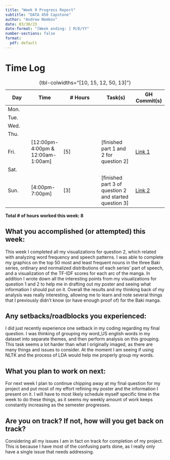 ```yaml
---
title: "Week 9 Progress Report"
subtitle: "DATA 450 Capstone"
author: "Andrew Nemkov"
date: 03/30/23
date-format: "[Week ending: ] M/D/YY"
number-sections: false
format:
  pdf: default
---
```


# Time Log

| Day  | Time  | \# Hours | Task(s) | GH Commit(s) |
|------|-------|----------|---------|--------|
| Mon.  |  |  |  |  |
| Tue.  |  |  |  |  |
| Wed.  |  |  |  |  |
| Thu.  |  |  |  |  |
| Fri.  | [12:00pm-4:00pm & 12:00am-1:00am] | [5] | [finished part 1 and 2 for question 2] | [Link 1](https://github.com/AndrewNemkov27/capstone/commit/c28bc22645700df6eb04c8d700418451f4a22327) |
| Sat.  |  |  |  |  |
| Sun.  | [4:00pm-7:00pm] | [3] | [finished part 3 of question 2 and started question 3] | [Link 2](https://github.com/AndrewNemkov27/capstone/commit/dbd1bfbad5ed7e8ed46b59cc16cdbc40d39d6270) |

: {tbl-colwidths="[10, 15, 12, 50, 13]"}

**Total \# of hours worked this week: 8**

## What you accomplished (or attempted) this week:

This week I completed all my visualizations for question 2, which related with analyzing word frequency and speech patterns. I was able to complete my graphics on the top 50 most and least frequent nouns in the three Baki series, ordinary and normalized distributions of each series' part of speech, and a visualization of the TF-IDF scores for each arc of the manga. In addition I wrote down all the interesting points from my visualizations for question 1 and 2 to help me in drafting out my poster and seeing what information I should put on it. Overall the results and my thinking back of my analysis was really interesting, allowing me to learn and note several things that I previously didn't know (or have enough proof of) for the Baki manga.

## Any setbacks/roadblocks you experienced:

I did just recently experience one setback in my coding regarding my final question. I was thinking of grouping my word_US english words in my dataset into separate themes, and then perform analysis on this grouping. This task seems a lot harder than what I originally imaged, as there are many things and issues to consider. At the moment I am seeing if using NLTK and the process of LDA would help me properly group my words.

## What you plan to work on next:

For next week I plan to continue chipping away at my final question for my project and put most of my effort refining my poster and the information I present on it. I will have to most likely schedule myself specific time in the week to do these things, as it seems my weekly amount of work keeps constantly increasing as the semester progresses.

## Are you on track? If not, how will you get back on track?

Considering all my issues I am in fact on track for completion of my project. This is because I have most of the confusing parts done, as I really only have a single issue that needs addressing.
